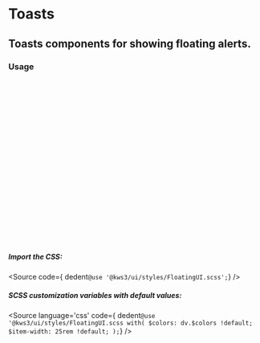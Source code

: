 
<Version />

# Toasts
## Toasts components for showing floating alerts.

<Meta of={Stories} />
<Canvas />
<Controls />


### Usage
```js
import { Toasts } from '@kws3/ui';

// Push toast like this
let {props, destroy} = Toasts.create({
  message: "I am a toast, butter me!...",
  position: "top",
  color: "info",
  beforeClose: (props) => {
    //do something here before close
  },
  afterClose: (props) => {
    //do something here after close
  },
});

// toast will close after duration expires
// or you can close it manually like this:
destroy();

//you can also close it like this:
Toasts.remove(props);
//where `props` is the from the output of Toasts.create()
```


##### Import the CSS:
<Source
  code={ dedent`@use '@kws3/ui/styles/FloatingUI.scss';`}
/>

##### SCSS customization variables with default values:
<Source
  language='css'
  code={ dedent`
    @use '@kws3/ui/styles/FloatingUI.scss with(
      $colors: dv.$colors !default;
      $item-width: 25rem !default;
    );
  `}
/>